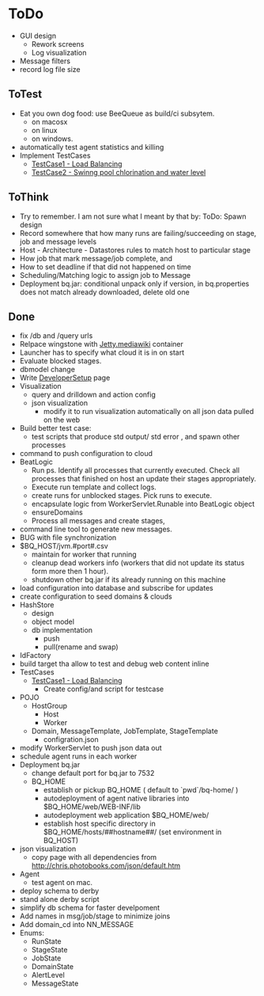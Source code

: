 = ToDo =
* GUI design
** Rework screens 
** Log visualization
* Message filters
* record log file size

== ToTest ==
* Eat you own dog food: use BeeQueue as build/ci subsytem.
** on macosx
** on linux
** on windows.
* automatically test agent statistics and killing 
* Implement TestCases
** [[TestCase1.mediawiki|TestCase1 - Load Balancing]]
** [[TestCase2.mediawiki|TestCase2 - Swinng pool chlorination and water level]]


== ToThink ==

* Try to remember. I am not sure what I meant by that by: ToDo: Spawn design
* Record somewhere that how many runs are failing/succeeding on stage, job and message levels
* Host - Architecture - Datastores rules to match host to particular stage
* How job that mark message/job complete, and 
* How to set deadline if that did not happened on time
* Scheduling/Matching logic to assign job to Message
* Deployment bq.jar: conditional unpack only if version, in bq.properties does not match already downloaded, delete old one

== Done ==

* fix /db and /query urls
* Relpace wingstone with [[Jetty.mediawiki]] container
* Launcher has to specify what cloud it is in on start
* Evaluate blocked stages.
* dbmodel change
* Write [[DeveloperSetup]] page
* Visualization
** query and drilldown and action config
** json visualization 
*** modify it to run visualization automatically on all json data pulled on the web
* Build better test case: 
** test scripts that produce std output/ std error , and spawn other processes
* command to push configuration to cloud
* BeatLogic
** Run ps. Identify all processes that currently executed.  Check all processes that finished on host an update their stages appropriately.
** Execute run template and collect logs.
** create runs for unblocked stages. Pick runs to execute. 
** encapsulate logic from WorkerServlet.Runable into BeatLogic object
** ensureDomains
** Process all messages and create stages, 
* command line tool to generate new messages.
* BUG with file synchronization
* $BQ_HOST/jvm.#port#.csv
** maintain for worker that running
** cleanup dead workers info (workers that did not update its status form more then 1 hour).
** shutdown other bq.jar if its already running on this machine 
* load configuration into database and subscribe for updates
* create configuration to seed domains & clouds 
* HashStore
** design
** object model
** db implementation
*** push
*** pull(rename and swap)
* IdFactory
* build target tha allow to test and debug web content inline 
* TestCases
** [[TestCase1.mediawiki|TestCase1 - Load Balancing]]
*** Create config/and script for testcase 
* POJO
** HostGroup
*** Host
*** Worker
** Domain, MessageTemplate, JobTemplate, StageTemplate
*** configration.json
* modify WorkerServlet to push json data out
* schedule agent runs in each worker
* Deployment bq.jar
** change default port for bq.jar to 7532
** BQ_HOME
*** establish or pickup BQ_HOME ( default to `pwd`/bq-home/ )
*** autodeployment of agent native libraries into $BQ_HOME/web/WEB-INF/lib
*** autodeployment web application $BQ_HOME/web/
*** establish host specific directory in $BQ_HOME/hosts/##hostname##/ (set environment in BQ_HOST)
* json visualization 
** copy page with all dependencies from http://chris.photobooks.com/json/default.htm
* Agent
** test agent on mac.
* deploy schema to derby
* stand alone derby script
* simplify db schema for faster develpoment
* Add names in msg/job/stage to minimize joins
* Add domain_cd into NN_MESSAGE
* Enums: 
** RunState 
** StageState
** JobState
** DomainState
** AlertLevel
** MessageState
